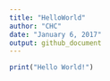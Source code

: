 ```yaml
---
title: "HelloWorld"
author: "CHC"
date: "January 6, 2017"
output: github_document
---
```

```r
print("Hello World!")
```

